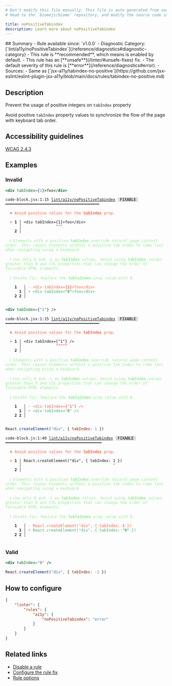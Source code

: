 ```yaml
---
# Don't modify this file manually. This file is auto generated from source, and you will lose your changes next time the website is built.
# Head to the `biomejs/biome` repository, and modify the source code in there.

title: noPositiveTabindex
description: Learn more about noPositiveTabindex
---
```


<Tabs>
<TabItem label="JSX and TSX" icon="seti:javascript">
## Summary
- Rule available since: `v1.0.0`
- Diagnostic Category: [`lint/a11y/noPositiveTabindex`](/reference/diagnostics#diagnostic-category)
- This rule is **recommended**, which means is enabled by default.
- This rule has an [**unsafe**](/linter/#unsafe-fixes) fix.
- The default severity of this rule is [**error**](/reference/diagnostics#error).
- Sources: 
  - Same as [`jsx-a11y/tabindex-no-positive`](https://github.com/jsx-eslint/eslint-plugin-jsx-a11y/blob/main/docs/rules/tabindex-no-positive.md)

## Description
Prevent the usage of positive integers on `tabIndex` property

Avoid positive `tabIndex` property values to synchronize the flow of the page with keyboard tab order.

## Accessibility guidelines

[WCAG 2.4.3](https://www.w3.org/WAI/WCAG21/Understanding/focus-order)

## Examples

### Invalid

```jsx
<div tabIndex={1}>foo</div>
```

<pre class="language-text"><code class="language-text">code-block.jsx:1:15 <a href="https://biomejs.dev/linter/rules/no-positive-tabindex">lint/a11y/noPositiveTabindex</a> <span style="color: #000; background-color: #ddd;"> FIXABLE </span> ━━━━━━━━━━━━━━━━━━━━━━━━━━━━━━━━━━━━━━━━━<br /><br />  <strong><span style="color: Tomato;">✖</span></strong> <span style="color: Tomato;">Avoid positive values for the </span><span style="color: Tomato;"><strong>tabIndex</strong></span><span style="color: Tomato;"> prop.</span><br />  <br />  <strong><span style="color: Tomato;">&gt;</span></strong> <strong>1 │ </strong>&lt;div tabIndex=&#123;1&#125;&gt;foo&lt;/div&gt;<br />   <strong>   │ </strong>              <strong><span style="color: Tomato;">^</span></strong><strong><span style="color: Tomato;">^</span></strong><strong><span style="color: Tomato;">^</span></strong><br />    <strong>2 │ </strong><br />  <br />  <strong><span style="color: lightgreen;">ℹ</span></strong> <span style="color: lightgreen;">Elements with a positive </span><span style="color: lightgreen;"><strong>tabIndex</strong></span><span style="color: lightgreen;"> override natural page content order. This causes elements without a positive tab index to come last when navigating using a keyboard.</span><br />  <br />  <strong><span style="color: lightgreen;">ℹ</span></strong> <span style="color: lightgreen;">Use only 0 and -1 as </span><span style="color: lightgreen;"><strong>tabIndex</strong></span><span style="color: lightgreen;"> values. Avoid using </span><span style="color: lightgreen;"><strong>tabIndex</strong></span><span style="color: lightgreen;"> values greater than 0 and CSS properties that can change the order of focusable HTML elements.</span><br />  <br />  <strong><span style="color: lightgreen;">ℹ</span></strong> <span style="color: lightgreen;">Unsafe fix</span><span style="color: lightgreen;">: </span><span style="color: lightgreen;">Replace the </span><span style="color: lightgreen;"><strong>tableIndex</strong></span><span style="color: lightgreen;"> prop value with 0.</span><br />  <br />    <strong>1</strong>  <strong> │ </strong><span style="color: Tomato;">-</span> <span style="color: Tomato;">&lt;</span><span style="color: Tomato;">d</span><span style="color: Tomato;">i</span><span style="color: Tomato;">v</span><span style="color: Tomato;"><span style="opacity: 0.8;">·</span></span><span style="color: Tomato;">t</span><span style="color: Tomato;">a</span><span style="color: Tomato;">b</span><span style="color: Tomato;">I</span><span style="color: Tomato;">n</span><span style="color: Tomato;">d</span><span style="color: Tomato;">e</span><span style="color: Tomato;">x</span><span style="color: Tomato;">=</span><span style="color: Tomato;"><strong>&#123;</strong></span><span style="color: Tomato;"><strong>1</strong></span><span style="color: Tomato;"><strong>&#125;</strong></span><span style="color: Tomato;">&gt;</span><span style="color: Tomato;">f</span><span style="color: Tomato;">o</span><span style="color: Tomato;">o</span><span style="color: Tomato;">&lt;</span><span style="color: Tomato;">/</span><span style="color: Tomato;">d</span><span style="color: Tomato;">i</span><span style="color: Tomato;">v</span><span style="color: Tomato;">&gt;</span><br />      <strong>1</strong><strong> │ </strong><span style="color: MediumSeaGreen;">+</span> <span style="color: MediumSeaGreen;">&lt;</span><span style="color: MediumSeaGreen;">d</span><span style="color: MediumSeaGreen;">i</span><span style="color: MediumSeaGreen;">v</span><span style="color: MediumSeaGreen;"><span style="opacity: 0.8;">·</span></span><span style="color: MediumSeaGreen;">t</span><span style="color: MediumSeaGreen;">a</span><span style="color: MediumSeaGreen;">b</span><span style="color: MediumSeaGreen;">I</span><span style="color: MediumSeaGreen;">n</span><span style="color: MediumSeaGreen;">d</span><span style="color: MediumSeaGreen;">e</span><span style="color: MediumSeaGreen;">x</span><span style="color: MediumSeaGreen;">=</span><span style="color: MediumSeaGreen;"><strong>&quot;</strong></span><span style="color: MediumSeaGreen;"><strong>0</strong></span><span style="color: MediumSeaGreen;"><strong>&quot;</strong></span><span style="color: MediumSeaGreen;">&gt;</span><span style="color: MediumSeaGreen;">f</span><span style="color: MediumSeaGreen;">o</span><span style="color: MediumSeaGreen;">o</span><span style="color: MediumSeaGreen;">&lt;</span><span style="color: MediumSeaGreen;">/</span><span style="color: MediumSeaGreen;">d</span><span style="color: MediumSeaGreen;">i</span><span style="color: MediumSeaGreen;">v</span><span style="color: MediumSeaGreen;">&gt;</span><br />    <strong>2</strong> <strong>2</strong><strong> │ </strong>  <br />  <br /></code></pre>

```jsx
<div tabIndex={"1"} />
```

<pre class="language-text"><code class="language-text">code-block.jsx:1:15 <a href="https://biomejs.dev/linter/rules/no-positive-tabindex">lint/a11y/noPositiveTabindex</a> <span style="color: #000; background-color: #ddd;"> FIXABLE </span> ━━━━━━━━━━━━━━━━━━━━━━━━━━━━━━━━━━━━━━━━━<br /><br />  <strong><span style="color: Tomato;">✖</span></strong> <span style="color: Tomato;">Avoid positive values for the </span><span style="color: Tomato;"><strong>tabIndex</strong></span><span style="color: Tomato;"> prop.</span><br />  <br />  <strong><span style="color: Tomato;">&gt;</span></strong> <strong>1 │ </strong>&lt;div tabIndex=&#123;&quot;1&quot;&#125; /&gt;<br />   <strong>   │ </strong>              <strong><span style="color: Tomato;">^</span></strong><strong><span style="color: Tomato;">^</span></strong><strong><span style="color: Tomato;">^</span></strong><strong><span style="color: Tomato;">^</span></strong><strong><span style="color: Tomato;">^</span></strong><br />    <strong>2 │ </strong><br />  <br />  <strong><span style="color: lightgreen;">ℹ</span></strong> <span style="color: lightgreen;">Elements with a positive </span><span style="color: lightgreen;"><strong>tabIndex</strong></span><span style="color: lightgreen;"> override natural page content order. This causes elements without a positive tab index to come last when navigating using a keyboard.</span><br />  <br />  <strong><span style="color: lightgreen;">ℹ</span></strong> <span style="color: lightgreen;">Use only 0 and -1 as </span><span style="color: lightgreen;"><strong>tabIndex</strong></span><span style="color: lightgreen;"> values. Avoid using </span><span style="color: lightgreen;"><strong>tabIndex</strong></span><span style="color: lightgreen;"> values greater than 0 and CSS properties that can change the order of focusable HTML elements.</span><br />  <br />  <strong><span style="color: lightgreen;">ℹ</span></strong> <span style="color: lightgreen;">Unsafe fix</span><span style="color: lightgreen;">: </span><span style="color: lightgreen;">Replace the </span><span style="color: lightgreen;"><strong>tableIndex</strong></span><span style="color: lightgreen;"> prop value with 0.</span><br />  <br />    <strong>1</strong>  <strong> │ </strong><span style="color: Tomato;">-</span> <span style="color: Tomato;">&lt;</span><span style="color: Tomato;">d</span><span style="color: Tomato;">i</span><span style="color: Tomato;">v</span><span style="color: Tomato;"><span style="opacity: 0.8;">·</span></span><span style="color: Tomato;">t</span><span style="color: Tomato;">a</span><span style="color: Tomato;">b</span><span style="color: Tomato;">I</span><span style="color: Tomato;">n</span><span style="color: Tomato;">d</span><span style="color: Tomato;">e</span><span style="color: Tomato;">x</span><span style="color: Tomato;">=</span><span style="color: Tomato;"><strong>&#123;</strong></span><span style="color: Tomato;">&quot;</span><span style="color: Tomato;"><strong>1</strong></span><span style="color: Tomato;">&quot;</span><span style="color: Tomato;"><strong>&#125;</strong></span><span style="color: Tomato;"><span style="opacity: 0.8;">·</span></span><span style="color: Tomato;">/</span><span style="color: Tomato;">&gt;</span><br />      <strong>1</strong><strong> │ </strong><span style="color: MediumSeaGreen;">+</span> <span style="color: MediumSeaGreen;">&lt;</span><span style="color: MediumSeaGreen;">d</span><span style="color: MediumSeaGreen;">i</span><span style="color: MediumSeaGreen;">v</span><span style="color: MediumSeaGreen;"><span style="opacity: 0.8;">·</span></span><span style="color: MediumSeaGreen;">t</span><span style="color: MediumSeaGreen;">a</span><span style="color: MediumSeaGreen;">b</span><span style="color: MediumSeaGreen;">I</span><span style="color: MediumSeaGreen;">n</span><span style="color: MediumSeaGreen;">d</span><span style="color: MediumSeaGreen;">e</span><span style="color: MediumSeaGreen;">x</span><span style="color: MediumSeaGreen;">=</span><span style="color: MediumSeaGreen;">&quot;</span><span style="color: MediumSeaGreen;"><strong>0</strong></span><span style="color: MediumSeaGreen;">&quot;</span><span style="color: MediumSeaGreen;"><span style="opacity: 0.8;">·</span></span><span style="color: MediumSeaGreen;">/</span><span style="color: MediumSeaGreen;">&gt;</span><br />    <strong>2</strong> <strong>2</strong><strong> │ </strong>  <br />  <br /></code></pre>

```js
React.createElement("div", { tabIndex: 1 })
```

<pre class="language-text"><code class="language-text">code-block.js:1:40 <a href="https://biomejs.dev/linter/rules/no-positive-tabindex">lint/a11y/noPositiveTabindex</a> <span style="color: #000; background-color: #ddd;"> FIXABLE </span> ━━━━━━━━━━━━━━━━━━━━━━━━━━━━━━━━━━━━━━━━━━<br /><br />  <strong><span style="color: Tomato;">✖</span></strong> <span style="color: Tomato;">Avoid positive values for the </span><span style="color: Tomato;"><strong>tabIndex</strong></span><span style="color: Tomato;"> prop.</span><br />  <br />  <strong><span style="color: Tomato;">&gt;</span></strong> <strong>1 │ </strong>React.createElement(&quot;div&quot;, &#123; tabIndex: 1 &#125;)<br />   <strong>   │ </strong>                                       <strong><span style="color: Tomato;">^</span></strong><br />    <strong>2 │ </strong><br />  <br />  <strong><span style="color: lightgreen;">ℹ</span></strong> <span style="color: lightgreen;">Elements with a positive </span><span style="color: lightgreen;"><strong>tabIndex</strong></span><span style="color: lightgreen;"> override natural page content order. This causes elements without a positive tab index to come last when navigating using a keyboard.</span><br />  <br />  <strong><span style="color: lightgreen;">ℹ</span></strong> <span style="color: lightgreen;">Use only 0 and -1 as </span><span style="color: lightgreen;"><strong>tabIndex</strong></span><span style="color: lightgreen;"> values. Avoid using </span><span style="color: lightgreen;"><strong>tabIndex</strong></span><span style="color: lightgreen;"> values greater than 0 and CSS properties that can change the order of focusable HTML elements.</span><br />  <br />  <strong><span style="color: lightgreen;">ℹ</span></strong> <span style="color: lightgreen;">Unsafe fix</span><span style="color: lightgreen;">: </span><span style="color: lightgreen;">Replace the </span><span style="color: lightgreen;"><strong>tableIndex</strong></span><span style="color: lightgreen;"> prop value with 0.</span><br />  <br />    <strong>1</strong>  <strong> │ </strong><span style="color: Tomato;">-</span> <span style="color: Tomato;">R</span><span style="color: Tomato;">e</span><span style="color: Tomato;">a</span><span style="color: Tomato;">c</span><span style="color: Tomato;">t</span><span style="color: Tomato;">.</span><span style="color: Tomato;">c</span><span style="color: Tomato;">r</span><span style="color: Tomato;">e</span><span style="color: Tomato;">a</span><span style="color: Tomato;">t</span><span style="color: Tomato;">e</span><span style="color: Tomato;">E</span><span style="color: Tomato;">l</span><span style="color: Tomato;">e</span><span style="color: Tomato;">m</span><span style="color: Tomato;">e</span><span style="color: Tomato;">n</span><span style="color: Tomato;">t</span><span style="color: Tomato;">(</span><span style="color: Tomato;">&quot;</span><span style="color: Tomato;">d</span><span style="color: Tomato;">i</span><span style="color: Tomato;">v</span><span style="color: Tomato;">&quot;</span><span style="color: Tomato;">,</span><span style="color: Tomato;"><span style="opacity: 0.8;">·</span></span><span style="color: Tomato;">&#123;</span><span style="color: Tomato;"><span style="opacity: 0.8;">·</span></span><span style="color: Tomato;">t</span><span style="color: Tomato;">a</span><span style="color: Tomato;">b</span><span style="color: Tomato;">I</span><span style="color: Tomato;">n</span><span style="color: Tomato;">d</span><span style="color: Tomato;">e</span><span style="color: Tomato;">x</span><span style="color: Tomato;">:</span><span style="color: Tomato;"><span style="opacity: 0.8;">·</span></span><span style="color: Tomato;"><strong>1</strong></span><span style="color: Tomato;"><span style="opacity: 0.8;">·</span></span><span style="color: Tomato;">&#125;</span><span style="color: Tomato;">)</span><br />      <strong>1</strong><strong> │ </strong><span style="color: MediumSeaGreen;">+</span> <span style="color: MediumSeaGreen;">R</span><span style="color: MediumSeaGreen;">e</span><span style="color: MediumSeaGreen;">a</span><span style="color: MediumSeaGreen;">c</span><span style="color: MediumSeaGreen;">t</span><span style="color: MediumSeaGreen;">.</span><span style="color: MediumSeaGreen;">c</span><span style="color: MediumSeaGreen;">r</span><span style="color: MediumSeaGreen;">e</span><span style="color: MediumSeaGreen;">a</span><span style="color: MediumSeaGreen;">t</span><span style="color: MediumSeaGreen;">e</span><span style="color: MediumSeaGreen;">E</span><span style="color: MediumSeaGreen;">l</span><span style="color: MediumSeaGreen;">e</span><span style="color: MediumSeaGreen;">m</span><span style="color: MediumSeaGreen;">e</span><span style="color: MediumSeaGreen;">n</span><span style="color: MediumSeaGreen;">t</span><span style="color: MediumSeaGreen;">(</span><span style="color: MediumSeaGreen;">&quot;</span><span style="color: MediumSeaGreen;">d</span><span style="color: MediumSeaGreen;">i</span><span style="color: MediumSeaGreen;">v</span><span style="color: MediumSeaGreen;">&quot;</span><span style="color: MediumSeaGreen;">,</span><span style="color: MediumSeaGreen;"><span style="opacity: 0.8;">·</span></span><span style="color: MediumSeaGreen;">&#123;</span><span style="color: MediumSeaGreen;"><span style="opacity: 0.8;">·</span></span><span style="color: MediumSeaGreen;">t</span><span style="color: MediumSeaGreen;">a</span><span style="color: MediumSeaGreen;">b</span><span style="color: MediumSeaGreen;">I</span><span style="color: MediumSeaGreen;">n</span><span style="color: MediumSeaGreen;">d</span><span style="color: MediumSeaGreen;">e</span><span style="color: MediumSeaGreen;">x</span><span style="color: MediumSeaGreen;">:</span><span style="color: MediumSeaGreen;"><span style="opacity: 0.8;">·</span></span><span style="color: MediumSeaGreen;"><strong>&quot;</strong></span><span style="color: MediumSeaGreen;"><strong>0</strong></span><span style="color: MediumSeaGreen;"><strong>&quot;</strong></span><span style="color: MediumSeaGreen;"><span style="opacity: 0.8;">·</span></span><span style="color: MediumSeaGreen;">&#125;</span><span style="color: MediumSeaGreen;">)</span><br />    <strong>2</strong> <strong>2</strong><strong> │ </strong>  <br />  <br /></code></pre>

### Valid

```jsx
<div tabIndex="0" />
```

```js
React.createElement("div", { tabIndex: -1 })
```

## How to configure
```json title="biome.json"
{
	"linter": {
		"rules": {
			"a11y": {
				"noPositiveTabindex": "error"
			}
		}
	}
}

```
## Related links

- [Disable a rule](/linter/#disable-a-lint-rule)
- [Configure the rule fix](/linter#configure-the-rule-fix)
- [Rule options](/linter/#rule-options)

</TabItem>
</Tabs>

